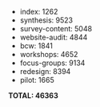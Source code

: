
* index: 1262
* synthesis: 9523
* survey-content: 5048
* website-audit: 4844
* bcw: 1841
* workshops: 4652
* focus-groups: 9134
* redesign: 8394
* pilot: 1665

**TOTAL: 46363**
